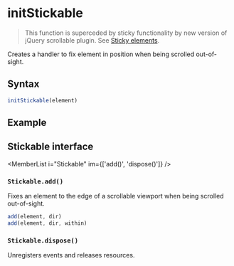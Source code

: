 
<Module name="@misonou/react-css-utils" />

# initStickable

> This function is superceded by sticky functionality by new version of jQuery scrollable plugin.
  See [Sticky elements](/docs/react/mixin/scrollable-sticky).

Creates a handler to fix element in position when being scrolled out-of-sight.

## Syntax

```javascript
initStickable(element)
```

## Example

<Example />

## Stickable interface

<MemberList
    i="Stickable"
    im={['add()', 'dispose()']} />

### `Stickable.add()`

Fixes an element to the edge of a scrollable viewport when being scrolled out-of-sight.

```javascript
add(element, dir)
add(element, dir, within)
```

### `Stickable.dispose()`

Unregisters events and releases resources.
